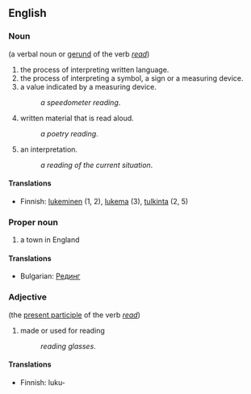 ==English==

===Noun===
(a verbal noun or [[gerund]] of the verb ''[[read]]'')
#the process of interpreting written language.
#the process of interpreting a symbol, a sign or a measuring device.
#a value indicated by a measuring device.
#:''a speedometer reading''.
#written material that is read aloud.
#:''a poetry reading''.
#an interpretation. 
#:''a reading of the current situation''.

====Translations====

*Finnish: [[lukeminen]] (1, 2), [[lukema]] (3), [[tulkinta]] (2, 5)

===Proper noun===

# a town in England

====Translations====

*Bulgarian: [[Рединг]]

===Adjective===
(the [[present participle]] of the verb ''[[read]]'')
#made or used for reading
#:''reading glasses''.

====Translations====

*Finnish: luku-